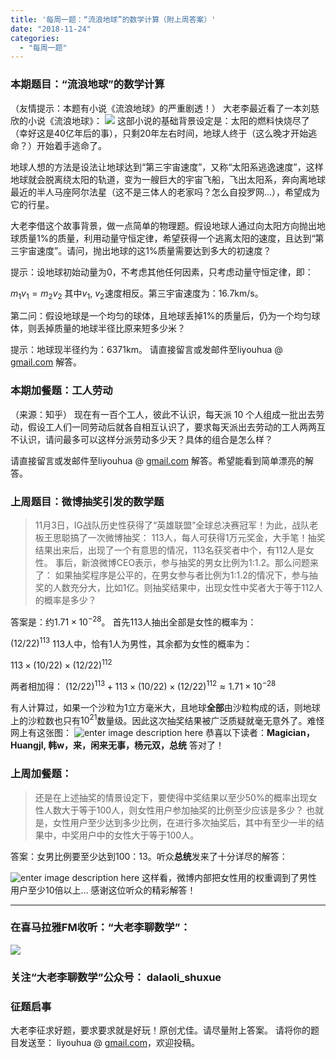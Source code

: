 ```yaml
---
title: '每周一题：“流浪地球”的数学计算（附上周答案）'
date: "2018-11-24"
categories:
  - "每周一题"
---
```


<h3 id="本期题目：“流浪地球”的数学计算">本期题目：“流浪地球”的数学计算</h3>

（友情提示：本题有小说《流浪地球》的严重剧透！）
大老李最近看了一本刘慈欣的小说《流浪地球》：
![](https://dalaoliblog.wordpress.com/wp-content/uploads/2018/11/s5961934.jpg?w=199)
这部小说的基础背景设定是：太阳的燃料快烧尽了（幸好这是40亿年后的事），只剩20年左右时间，地球人终于（这么晚才开始逃命？）开始着手逃命了。

地球人想的方法是设法让地球达到“第三宇宙速度”，又称“太阳系逃逸速度”，这样地球就会脱离绕太阳的轨道，变为一艘巨大的宇宙飞船，飞出太阳系，奔向离地球最近的半人马座阿尔法星（这不是三体人的老家吗？怎么自投罗网…），希望成为它的行星。

大老李借这个故事背景，做一点简单的物理题。假设地球人通过向太阳方向抛出地球质量1%的质量，利用动量守恒定律，希望获得一个逃离太阳的速度，且达到“第三宇宙速度”。请问，抛出地球的这1%质量需要达到多大的初速度？

提示：设地球初始动量为0，不考虑其他任何因素，只考虑动量守恒定律，即：

<span class="katex--display"><span class="katex-display"><span class="katex"><span class="katex-html" aria-hidden="true"><span class="base"><span class="mord"><span class="msupsub"><span class="vlist-t vlist-t2"><span class="vlist-r"><span class="vlist-s">​$m_1v_1=m_2v_2$</span></span></span></span></span></span></span></span></span></span>
其中<span class="katex--inline"><span class="katex"><span class="katex-html" aria-hidden="true"><span class="base"><span class="mord"><span class="mord mathit" style="margin-right:.03588em;"><span class="mord mathit">$v_1$, $v_2$</span></span></span></span></span></span></span>速度相反。第三宇宙速度为：16.7km/s。

第二问：假设地球是一个均匀的球体，且地球丢掉1%的质量后，仍为一个均匀球体，则丢掉质量的地球半径比原来短多少米？

提示：地球现半径约为：6371km。
请直接留言或发邮件至liyouhua @ <a href="http://gmail.com">gmail.com</a> 解答。

<h3 id="本期加餐题：工人劳动">本期加餐题：工人劳动</h3>

（来源：知乎）
现在有一百个工人，彼此不认识，每天派 10 个人组成一批出去劳动，假设工人们一同劳动后就各自相互认识了，要求每天派出去劳动的工人两两互不认识，请问最多可以这样分派劳动多少天？具体的组合是怎么样？

请直接留言或发邮件至liyouhua @ <a href="http://gmail.com">gmail.com</a> 解答。希望能看到简单漂亮的解答。

<h3 id="上周题目：微博抽奖引发的数学题">上周题目：微博抽奖引发的数学题</h3>
<blockquote>

11月3日，IG战队历史性获得了“英雄联盟”全球总决赛冠军！为此，战队老板王思聪搞了一次微博抽奖：
113人，每人可获得1万元奖金，大手笔！抽奖结果出来后，出现了一个有意思的情况，113名获奖者中个，有112人是女性。
事后，新浪微博CEO表示，参与抽奖的男女比例为1:1.2。那么问题来了：
如果抽奖程序是公平的，在男女参与者比例为1:1.2的情况下，参与抽奖的人数充分大，比如1亿。则抽奖结果中，出现女性中奖者大于等于112人的概率是多少？

</blockquote>

答案是：约<span class="katex--inline"><span class="katex"><span class="katex-html" aria-hidden="true"><span class="base"><span class="mord">$1.71\times 10^{-28}$</span></span></span></span></span>。
首先113人抽出全部是女性的概率为：

<span class="katex--display"><span class="katex-display"><span class="katex"><span class="katex-html" aria-hidden="true"><span class="base"><span class="mopen">$(12/22)^{113}$</span></span></span></span></span></span>
113人中，恰有1人为男性，其余都为女性的概率为：

$113\times (10/22)\times (12/22)^{112}$

两者相加得：
<span class="katex--display"><span class="katex-display"><span class="katex"><span class="katex-html" aria-hidden="true"><span class="base"><span class="mopen">$(12/22)^{113}+113\times (10/22)\times (12/22)^{112}\approx 1.71\times 10^{-28}$</span></span></span></span></span></span>

有人计算过，如果一个沙粒为1立方毫米大，且地球**全部**由沙粒构成的话，则地球上的沙粒数也只有<span class="katex--inline"><span class="katex"><span class="katex-html" aria-hidden="true"><span class="base"><span class="mord">$10^{21}$</span></span></span></span></span>数量级。因此这次抽奖结果被广泛质疑就毫无意外了。难怪网上有这张图：
![enter image description here](http://pic2.pedaily.cn/17/201707/2017719102109148.jpg)
恭喜以下读者：**Magician，Huangjl, 韩w，来，闲来无事，杨元双，总统** 答对了！

<h3 id="上周加餐题：">上周加餐题：</h3>
<blockquote>

还是在上述抽奖的情景设定下，要使得中奖结果以至少50%的概率出现女性人数大于等于100人，则女性用户参加抽奖的比例至少应该是多少？
也就是，女性用户至少达到多少比例，在进行多次抽奖后，其中有至少一半的结果中，中奖用户中的女性大于等于100人。

</blockquote>

答案：女男比例要至少达到100：13。听众**总统**发来了十分详尽的解答：

![enter image description here](http://dalaoli-shuxue-wx.oss-cn-beijing.aliyuncs.com/2018-11-23/6C64632E%4081F7A03A.3BEFF05B.jpg)
这样看，微博内部把女性用的权重调到了男性用户至少10倍以上…
感谢这位听众的精彩解答！

<hr />
<h3 id="在喜马拉雅fm收听：大老李聊数学”：">在喜马拉雅FM收听："大老李聊数学”：</h3>

![](https://upload-images.jianshu.io/upload_images/348687-157cd7585d8e4ebc?imageMogr2/auto-orient/strip%7CimageView2/2/w/432)

<h3 id="关注“大老李聊数学”公众号：-dalaoli_shuxue">关注“大老李聊数学”公众号： dalaoli_shuxue</h3>
<h3 id="征题启事">征题启事</h3>

大老李征求好题，要求要求就是好玩！原创尤佳。请尽量附上答案。
请将你的题目发送至： liyouhua @ <a href="http://gmail.com">gmail.com</a>，欢迎投稿。